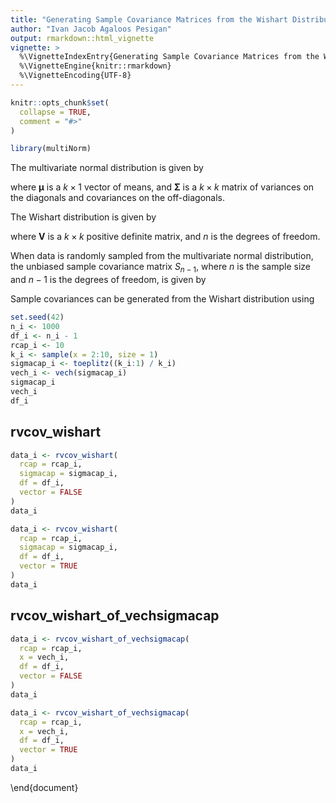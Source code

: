```yaml
---
title: "Generating Sample Covariance Matrices from the Wishart Distribution"
author: "Ivan Jacob Agaloos Pesigan"
output: rmarkdown::html_vignette
vignette: >
  %\VignetteIndexEntry{Generating Sample Covariance Matrices from the Wishart Distribution}
  %\VignetteEngine{knitr::rmarkdown}
  %\VignetteEncoding{UTF-8}
---
```


```r
knitr::opts_chunk$set(
  collapse = TRUE,
  comment = "#>"
)
```

```r
library(multiNorm)
```

The multivariate normal distribution is given by

\begin{equation}
    \mathcal{N}
    \left(
      \boldsymbol{\mu},
      \boldsymbol{\Sigma}
    \right)
    \label{eq:mvn}
\end{equation}

\noindent where
$\boldsymbol{\mu}$ is a $k \times 1$
vector of means,
and
$\boldsymbol{\Sigma}$ is a $k \times k$
matrix of variances on the diagonals
and covariances on the off-diagonals.

The Wishart distribution is given by

\begin{equation}
    \mathcal{W} \left( \mathbf{V}, n \right)
    \label{eq:wishart}
\end{equation}

\noindent where
$\mathbf{V}$ is a $k \times k$ positive definite matrix,
and
$n$ is the degrees of freedom.

When data is randomly sampled from the multivariate normal distribution,
the unbiased sample covariance matrix $S_{n - 1}$,
where $n$ is the sample size
and $n - 1$ is the degrees of freedom,
is given by

\begin{equation}
    \left( n - 1 \right) S_{n - 1}
    \sim
    \mathcal{W} \left( \boldsymbol{\Sigma}, n - 1 \right)
    \label{eq:vcov-wishart}
\end{equation}

Sample covariances can be generated from the Wishart distribution using

\begin{equation}
    \left( n - 1 \right)^{-1} \mathcal{W} \left( \boldsymbol{\Sigma}, n - 1 \right)
    \label{eq:vcov-inv-wishart}
\end{equation}

```r
set.seed(42)
n_i <- 1000
df_i <- n_i - 1
rcap_i <- 10
k_i <- sample(x = 2:10, size = 1)
sigmacap_i <- toeplitz((k_i:1) / k_i)
vech_i <- vech(sigmacap_i)
sigmacap_i
vech_i
df_i
```

## rvcov\_wishart

```r
data_i <- rvcov_wishart(
  rcap = rcap_i,
  sigmacap = sigmacap_i,
  df = df_i,
  vector = FALSE
)
data_i
```

```r
data_i <- rvcov_wishart(
  rcap = rcap_i,
  sigmacap = sigmacap_i,
  df = df_i,
  vector = TRUE
)
data_i
```

## rvcov\_wishart\_of\_vechsigmacap

```r
data_i <- rvcov_wishart_of_vechsigmacap(
  rcap = rcap_i,
  x = vech_i,
  df = df_i,
  vector = FALSE
)
data_i
```

```r
data_i <- rvcov_wishart_of_vechsigmacap(
  rcap = rcap_i,
  x = vech_i,
  df = df_i,
  vector = TRUE
)
data_i
```

\end{document}
